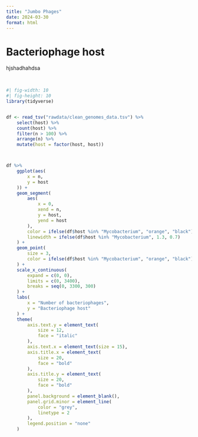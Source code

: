 ```yaml
---
title: "Jumbo Phages"
date: 2024-03-30
format: html
---
```

# Bacteriophage host
hjshadhahdsa

<br>

```r
#| fig-width: 10
#| fig-height: 10
library(tidyverse)


df <- read_tsv("rawdata/clean_genomes_data.tsv") %>%
    select(host) %>%
    count(host) %>%
    filter(n > 100) %>%
    arrange(n) %>%
    mutate(host = factor(host, host))



df %>%
    ggplot(aes(
        x = n,
        y = host
    )) +
    geom_segment(
        aes(
            x = 0,
            xend = n,
            y = host,
            yend = host
        ),
        color = ifelse(df$host %in% "Mycobacterium", "orange", "black"),
        linewidth = ifelse(df$host %in% "Mycobacterium", 1.3, 0.7)
    ) +
    geom_point(
        size = 3,
        color = ifelse(df$host %in% "Mycobacterium", "orange", "black")
    ) +
    scale_x_continuous(
        expand = c(0, 0),
        limits = c(0, 3400),
        breaks = seq(0, 3300, 300)
    ) +
    labs(
        x = "Number of bacteriophages",
        y = "Bacteriophage host"
    ) +
    theme(
        axis.text.y = element_text(
            size = 12,
            face = "italic"
        ),
        axis.text.x = element_text(size = 15),
        axis.title.x = element_text(
            size = 20,
            face = "bold"
        ),
        axis.title.y = element_text(
            size = 20,
            face = "bold"
        ),
        panel.background = element_blank(),
        panel.grid.minor = element_line(
            color = "grey",
            linetype = 2
        ),
        legend.position = "none"
    )
```